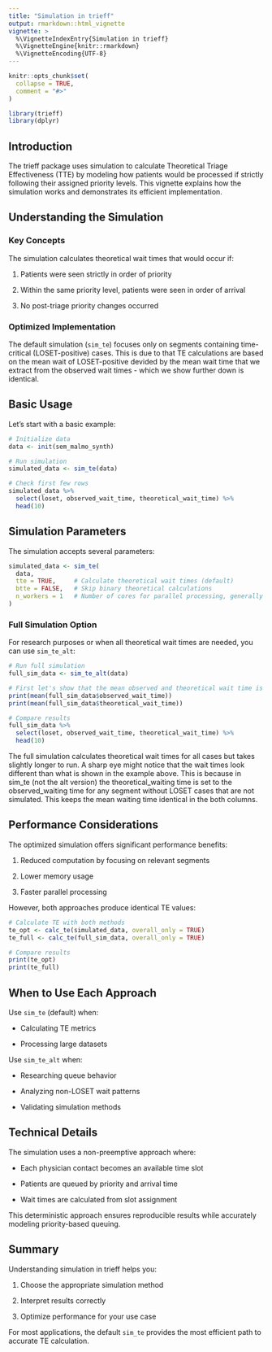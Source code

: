 ```yaml
---
title: "Simulation in trieff"
output: rmarkdown::html_vignette
vignette: >
  %\VignetteIndexEntry{Simulation in trieff}
  %\VignetteEngine{knitr::rmarkdown}
  %\VignetteEncoding{UTF-8}
---
```


```r
knitr::opts_chunk$set(
  collapse = TRUE,
  comment = "#>"
)
```

```r
library(trieff)
library(dplyr)
```

## Introduction

The trieff package uses simulation to calculate Theoretical Triage Effectiveness (TTE) by modeling how patients would be processed if strictly following their assigned priority levels. This vignette explains how the simulation works and demonstrates its efficient implementation.

## Understanding the Simulation

### Key Concepts

The simulation calculates theoretical wait times that would occur if:

1. Patients were seen strictly in order of priority

2. Within the same priority level, patients were seen in order of arrival

3. No post-triage priority changes occurred

### Optimized Implementation

The default simulation (`sim_te`) focuses only on segments containing time-critical (LOSET-positive) cases. This is due to that TE calculations are based on the mean wait of LOSET-positive devided by the mean wait time that we extract from the observed wait times - which we show further down is identical. 

## Basic Usage

Let's start with a basic example:

```r
# Initialize data
data <- init(sem_malmo_synth)

# Run simulation
simulated_data <- sim_te(data)

# Check first few rows
simulated_data %>% 
  select(loset, observed_wait_time, theoretical_wait_time) %>% 
  head(10)

```

## Simulation Parameters

The simulation accepts several parameters:

```r
simulated_data <- sim_te(
  data,
  tte = TRUE,     # Calculate theoretical wait times (default)
  btte = FALSE,   # Skip binary theoretical calculations
  n_workers = 1   # Number of cores for parallel processing, generally this is faster on 1 core.
)
```

### Full Simulation Option

For research purposes or when all theoretical wait times are needed, you can use `sim_te_alt`:

```r
# Run full simulation
full_sim_data <- sim_te_alt(data)

# First let's show that the mean observed and theoretical wait time is the same
print(mean(full_sim_data$observed_wait_time))
print(mean(full_sim_data$theoretical_wait_time))

# Compare results
full_sim_data %>% 
  select(loset, observed_wait_time, theoretical_wait_time) %>% 
  head(10)

```

The full simulation calculates theoretical wait times for all cases but takes slightly longer to run. A sharp eye might notice that the wait times look different than what is shown in the example above. This is because in sim_te (not the alt version) the theoretical_waiting time is set to the observed_waiting time for any segment without LOSET cases that are not simulated. This keeps the mean waiting time identical in the both columns.

## Performance Considerations

The optimized simulation offers significant performance benefits:

1. Reduced computation by focusing on relevant segments

2. Lower memory usage

3. Faster parallel processing

However, both approaches produce identical TE values:

```r
# Calculate TE with both methods
te_opt <- calc_te(simulated_data, overall_only = TRUE)
te_full <- calc_te(full_sim_data, overall_only = TRUE)

# Compare results
print(te_opt)
print(te_full)
```

## When to Use Each Approach

Use `sim_te` (default) when:

- Calculating TE metrics

- Processing large datasets

Use `sim_te_alt` when:

- Researching queue behavior

- Analyzing non-LOSET wait patterns

- Validating simulation methods

## Technical Details

The simulation uses a non-preemptive approach where:

- Each physician contact becomes an available time slot

- Patients are queued by priority and arrival time

- Wait times are calculated from slot assignment

This deterministic approach ensures reproducible results while accurately modeling priority-based queuing.

## Summary

Understanding simulation in trieff helps you:

1. Choose the appropriate simulation method

2. Interpret results correctly

3. Optimize performance for your use case

For most applications, the default `sim_te` provides the most efficient path to accurate TE calculation.

